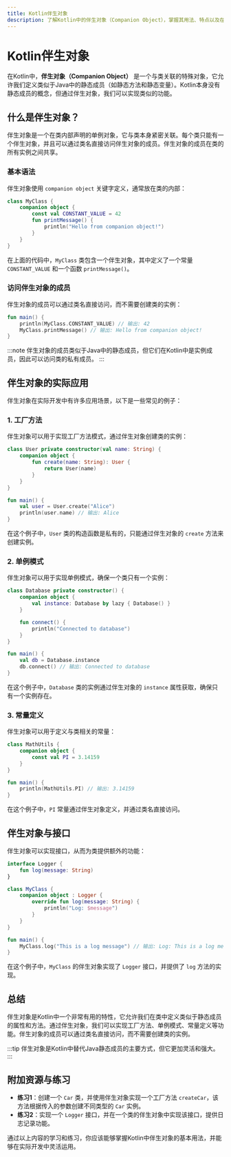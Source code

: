```yaml
---
title: Kotlin伴生对象
description: 了解Kotlin中的伴生对象（Companion Object），掌握其用法、特点以及在实际开发中的应用场景。
---
```


# Kotlin伴生对象

在Kotlin中，**伴生对象（Companion Object）** 是一个与类关联的特殊对象，它允许我们定义类似于Java中的静态成员（如静态方法和静态变量）。Kotlin本身没有静态成员的概念，但通过伴生对象，我们可以实现类似的功能。

## 什么是伴生对象？

伴生对象是一个在类内部声明的单例对象，它与类本身紧密关联。每个类只能有一个伴生对象，并且可以通过类名直接访问伴生对象的成员。伴生对象的成员在类的所有实例之间共享。

### 基本语法

伴生对象使用 `companion object` 关键字定义，通常放在类的内部：

```kotlin
class MyClass {
    companion object {
        const val CONSTANT_VALUE = 42
        fun printMessage() {
            println("Hello from companion object!")
        }
    }
}
```

在上面的代码中，`MyClass` 类包含一个伴生对象，其中定义了一个常量 `CONSTANT_VALUE` 和一个函数 `printMessage()`。

### 访问伴生对象的成员

伴生对象的成员可以通过类名直接访问，而不需要创建类的实例：

```kotlin
fun main() {
    println(MyClass.CONSTANT_VALUE) // 输出: 42
    MyClass.printMessage() // 输出: Hello from companion object!
}
```

:::note
伴生对象的成员类似于Java中的静态成员，但它们在Kotlin中是实例成员，因此可以访问类的私有成员。
:::

## 伴生对象的实际应用

伴生对象在实际开发中有许多应用场景，以下是一些常见的例子：

### 1. 工厂方法

伴生对象可以用于实现工厂方法模式，通过伴生对象创建类的实例：

```kotlin
class User private constructor(val name: String) {
    companion object {
        fun create(name: String): User {
            return User(name)
        }
    }
}

fun main() {
    val user = User.create("Alice")
    println(user.name) // 输出: Alice
}
```

在这个例子中，`User` 类的构造函数是私有的，只能通过伴生对象的 `create` 方法来创建实例。

### 2. 单例模式

伴生对象可以用于实现单例模式，确保一个类只有一个实例：

```kotlin
class Database private constructor() {
    companion object {
        val instance: Database by lazy { Database() }
    }

    fun connect() {
        println("Connected to database")
    }
}

fun main() {
    val db = Database.instance
    db.connect() // 输出: Connected to database
}
```

在这个例子中，`Database` 类的实例通过伴生对象的 `instance` 属性获取，确保只有一个实例存在。

### 3. 常量定义

伴生对象可以用于定义与类相关的常量：

```kotlin
class MathUtils {
    companion object {
        const val PI = 3.14159
    }
}

fun main() {
    println(MathUtils.PI) // 输出: 3.14159
}
```

在这个例子中，`PI` 常量通过伴生对象定义，并通过类名直接访问。

## 伴生对象与接口

伴生对象可以实现接口，从而为类提供额外的功能：

```kotlin
interface Logger {
    fun log(message: String)
}

class MyClass {
    companion object : Logger {
        override fun log(message: String) {
            println("Log: $message")
        }
    }
}

fun main() {
    MyClass.log("This is a log message") // 输出: Log: This is a log message
}
```

在这个例子中，`MyClass` 的伴生对象实现了 `Logger` 接口，并提供了 `log` 方法的实现。

## 总结

伴生对象是Kotlin中一个非常有用的特性，它允许我们在类中定义类似于静态成员的属性和方法。通过伴生对象，我们可以实现工厂方法、单例模式、常量定义等功能。伴生对象的成员可以通过类名直接访问，而不需要创建类的实例。

:::tip
伴生对象是Kotlin中替代Java静态成员的主要方式，但它更加灵活和强大。
:::

## 附加资源与练习

- **练习1**：创建一个 `Car` 类，并使用伴生对象实现一个工厂方法 `createCar`，该方法根据传入的参数创建不同类型的 `Car` 实例。
- **练习2**：实现一个 `Logger` 接口，并在一个类的伴生对象中实现该接口，提供日志记录功能。

通过以上内容的学习和练习，你应该能够掌握Kotlin中伴生对象的基本用法，并能够在实际开发中灵活运用。